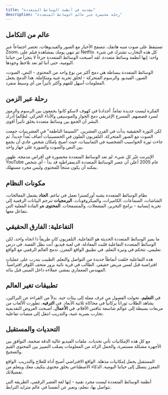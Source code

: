 ```yaml
---
title: "مقدمة في أنظمة الوسائط المتعددة"
description: "رحلة مختصرة عبر عالم الوسائط المتعددة"
---
```


## عالم من التكامل

تستيقظ على صوت منبه هاتفك، تتصفح الأخبار مع الصور والفيديوهات، تحضر اجتماعاً عبر Zoom، ثم تنهي يومك بمشاهدة فيلم على Netflix. كل هذه التجارب تشترك في شيء واحد: إنها أنظمة وسائط متعددة. لقد أصبحت الوسائط المتعددة جزءاً لا يتجزأ من حياتنا اليومية، حتى أننا لم نعد نلاحظ وجودها.

الوسائط المتعددة ببساطة هي دمج أكثر من نوع واحد من المحتوى - النص، الصوت، الصور، الفيديو، والرسوم المتحركة - لخلق تجربة غنية ومتكاملة. هذا الدمج يجعل المعلومات أسهل للفهم وأكثر تأثيراً من أي وسيط منفرد.

## رحلة عبر الزمن

الفكرة ليست جديدة تماماً. أجدادنا في كهوف لاسكو كانوا يجمعون بين الرسوم والرموز لسرد قصصهم. المسرح الإغريقي دمج الحوار والموسيقى والأداء الحركي. لطالما أدرك البشر أن الجمع بين وسائط متعددة يخلق تأثيراً أقوى.

لكن الثورة الحقيقية بدأت في القرن العشرين. "السينما الناطقة" في العشرينيات جمعت الصوت مع الصور المتحركة. التلفزيون الملون في الخمسينيات أضاف بُعداً جديداً. ثم جاءت ثورة الحواسيب الشخصية في الثمانينيات، حيث أصبح بإمكان شخص عادي أن يجمع بين النص والصوت والصورة على جهاز واحد.

الإنترنت غيّر كل شيء. لم تعد الوسائط المتعددة محصورة في أقراص مدمجة. ظهور YouTube عام 2005 أعلن أن عصر الوسائط المتعددة الديمقراطية قد بدأ - أي شخص يمكنه أن يكون منتجاً للمحتوى وليس مجرد مستهلك.

## مكونات النظام

نظام الوسائط المتعددة يشبه أوركسترا تعمل في تناغم. **العتاد** يشمل المعالجات، الشاشات، السماعات، الكاميرات، والميكروفونات. **البرمجيات** تترجم البيانات الرقمية إلى تجربة إنسانية - برامج التحرير، المشغلات، والمتصفحات. **المحتوى** هو المادة الفعلية التي نتفاعل معها.

## التفاعلية: الفارق الحقيقي

ما يميز الوسائط المتعددة الحديثة هو التفاعلية. التلفزيون كان طريقاً ذا اتجاه واحد، لكن الوسائط المتعددة التفاعلية قلبت المعادلة. في لعبة فيديو، أنت بطل القصة. في درس تعليمي، تتحكم في وتيرة التعلم. في تطبيق الواقع المعزز، تدمج العالم الرقمي مع الواقع.

هذه التفاعلية خلقت أنماطاً جديدة من التواصل والتعلم. الطبيب يتدرب على عمليات افتراضية قبل لمس مريض حقيقي. الطالب في قرية نائية يزور متحف اللوفر افتراضياً. المهندس المعماري يمشي عملاءه داخل المبنى قبل بنائه.

## تطبيقات تغير العالم

في **التعليم**، تحولت الفصول من غرف مملة إلى بيئات حية. بدلاً من القراءة عن البراكين، يشاهد الطلاب ثوراناً بركانياً في محاكاة ثلاثية الأبعاد. في **الترفيه**، تطورت الألعاب من مربعات بسيطة إلى عوالم شاسعة تنافس الأفلام. في **الأعمال**، أصبحت العروض التقديمية تجارب بصرية غنية، والتدريب انتقل إلى منصات تفاعلية.

## التحديات والمستقبل

مع كل هذه الإمكانيات تأتي تحديات. ملفات الفيديو عالية الدقة ضخمة، التوافق بين الأجهزة مشكلة مستمرة، والحمل الزائد من المعلومات يصعّب التمييز بين المحتوى القيم والضجيج.

المستقبل يحمل إمكانيات مذهلة. الواقع الافتراضي أصبح أداة للعلاج والتدريب. الواقع المعزز يتسلل إلى حياتنا اليومية. الذكاء الاصطناعي يخلق محتوى يتكيف معك ويتعلم من تفضيلاتك.

أنظمة الوسائط المتعددة ليست مجرد تقنية - إنها لغة العصر الرقمي، الطريقة التي نتواصل بها، نتعلم، ونعبر عن أنفسنا في عالم متزايد الترابط.